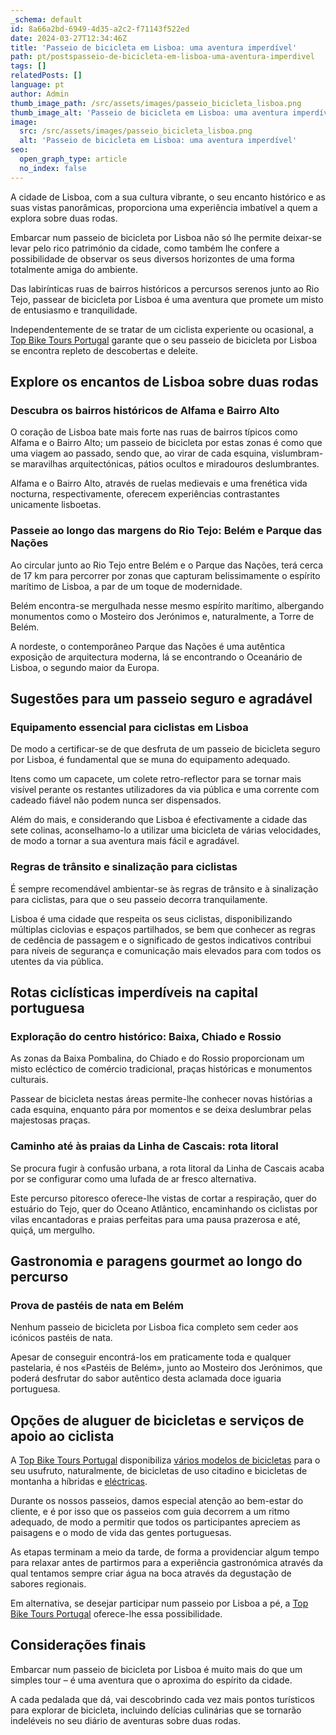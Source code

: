 ```yaml
---
_schema: default
id: 8a66a2bd-6949-4d35-a2c2-f71143f522ed
date: 2024-03-27T12:34:46Z
title: 'Passeio de bicicleta em Lisboa: uma aventura imperdível'
path: pt/postspasseio-de-bicicleta-em-lisboa-uma-aventura-imperdivel
tags: []
relatedPosts: []
language: pt
author: Admin
thumb_image_path: /src/assets/images/passeio_bicicleta_lisboa.png
thumb_image_alt: 'Passeio de bicicleta em Lisboa: uma aventura imperdível'
image:
  src: /src/assets/images/passeio_bicicleta_lisboa.png
  alt: 'Passeio de bicicleta em Lisboa: uma aventura imperdível'
seo:
  open_graph_type: article
  no_index: false
---
```


A cidade de Lisboa, com a sua cultura vibrante, o seu encanto histórico e as
suas vistas panorâmicas, proporciona uma experiência imbatível a quem a explora
sobre duas rodas.

Embarcar num passeio de bicicleta por Lisboa não só lhe permite deixar-se levar
pelo rico património da cidade, como também lhe confere a possibilidade de
observar os seus diversos horizontes de uma forma totalmente amiga do ambiente.

Das labirínticas ruas de bairros históricos a percursos serenos junto ao Rio
Tejo, passear de bicicleta por Lisboa é uma aventura que promete um misto de
entusiasmo e tranquilidade.

Independentemente de se tratar de um ciclista experiente ou ocasional, a
[Top Bike Tours Portugal](https://topbiketoursportugal.com/pt/) garante que o
seu passeio de bicicleta por Lisboa se encontra repleto de descobertas e
deleite.

## Explore os encantos de Lisboa sobre duas rodas

### Descubra os bairros históricos de Alfama e Bairro Alto

O coração de Lisboa bate mais forte nas ruas de bairros típicos como Alfama e o
Bairro Alto; um passeio de bicicleta por estas zonas é como que uma viagem ao
passado, sendo que, ao virar de cada esquina, vislumbram-se maravilhas
arquitectónicas, pátios ocultos e miradouros deslumbrantes.

Alfama e o Bairro Alto, através de ruelas medievais e uma frenética vida
nocturna, respectivamente, oferecem experiências contrastantes unicamente
lisboetas.

### Passeie ao longo das margens do Rio Tejo: Belém e Parque das Nações

Ao circular junto ao Rio Tejo entre Belém e o Parque das Nações, terá cerca de
17 km para percorrer por zonas que capturam belissimamente o espírito marítimo
de Lisboa, a par de um toque de modernidade.

Belém encontra-se mergulhada nesse mesmo espírito marítimo, albergando
monumentos como o Mosteiro dos Jerónimos e, naturalmente, a Torre de Belém.

A nordeste, o contemporâneo Parque das Nações é uma autêntica exposição de
arquitectura moderna, lá se encontrando o Oceanário de Lisboa, o segundo maior
da Europa.

## Sugestões para um passeio seguro e agradável

### Equipamento essencial para ciclistas em Lisboa

De modo a certificar-se de que desfruta de um passeio de bicicleta seguro por
Lisboa, é fundamental que se muna do equipamento adequado.

Itens como um capacete, um colete retro-reflector para se tornar mais visível
perante os restantes utilizadores da via pública e uma corrente com cadeado
fiável não podem nunca ser dispensados.

Além do mais, e considerando que Lisboa é efectivamente a cidade das sete
colinas, aconselhamo-lo a utilizar uma bicicleta de várias velocidades, de modo
a tornar a sua aventura mais fácil e agradável.

### Regras de trânsito e sinalização para ciclistas

É sempre recomendável ambientar-se às regras de trânsito e à sinalização para
ciclistas, para que o seu passeio decorra tranquilamente.

Lisboa é uma cidade que respeita os seus ciclistas, disponibilizando múltiplas
ciclovias e espaços partilhados, se bem que conhecer as regras de cedência de
passagem e o significado de gestos indicativos contribui para níveis de
segurança e comunicação mais elevados para com todos os utentes da via pública.

## Rotas ciclísticas imperdíveis na capital portuguesa

### Exploração do centro histórico: Baixa, Chiado e Rossio

As zonas da Baixa Pombalina, do Chiado e do Rossio proporcionam um misto
ecléctico de comércio tradicional, praças históricas e monumentos culturais.

Passear de bicicleta nestas áreas permite-lhe conhecer novas histórias a cada
esquina, enquanto pára por momentos e se deixa deslumbrar pelas majestosas
praças.

### Caminho até às praias da Linha de Cascais: rota litoral

Se procura fugir à confusão urbana, a rota litoral da Linha de Cascais acaba por
se configurar como uma lufada de ar fresco alternativa.

Este percurso pitoresco oferece-lhe vistas de cortar a respiração, quer do
estuário do Tejo, quer do Oceano Atlântico, encaminhando os ciclistas por vilas
encantadoras e praias perfeitas para uma pausa prazerosa e até, quiçá, um
mergulho.

## Gastronomia e paragens gourmet ao longo do percurso

### Prova de pastéis de nata em Belém

Nenhum passeio de bicicleta por Lisboa fica completo sem ceder aos icónicos
pastéis de nata.

Apesar de conseguir encontrá-los em praticamente toda e qualquer pastelaria, é
nos «Pastéis de Belém», junto ao Mosteiro dos Jerónimos, que poderá desfrutar do
sabor autêntico desta aclamada doce iguaria portuguesa.

## Opções de aluguer de bicicletas e serviços de apoio ao ciclista

A [Top Bike Tours Portugal](https://topbiketoursportugal.com/pt/) disponibiliza
[vários modelos de bicicletas](https://topbiketoursportugal.com/pt/bicicletas/)
para o seu usufruto, naturalmente, de bicicletas de uso citadino e bicicletas de
montanha a híbridas e
[eléctricas](https://topbiketoursportugal.com/pt/posts/bicicletas-electricas-como-e-que-estas-podem-ajuda-lo-nas-rotas-ciclisticas-mais-dificeis/).

Durante os nossos passeios, damos especial atenção ao bem-estar do cliente, e é
por isso que os passeios com guia decorrem a um ritmo adequado, de modo a
permitir que todos os participantes apreciem as paisagens e o modo de vida das
gentes portuguesas.

As etapas terminam a meio da tarde, de forma a providenciar algum tempo para
relaxar antes de partirmos para a experiência gastronómica através da qual
tentamos sempre criar água na boca através da degustação de sabores regionais.

Em alternativa, se desejar participar num passeio por Lisboa a pé, a
[Top Bike Tours Portugal](https://topwalkingtoursportugal.com/pt/) oferece-lhe
essa possibilidade.

## Considerações finais

Embarcar num passeio de bicicleta por Lisboa é muito mais do que um simples tour
– é uma aventura que o aproxima do espírito da cidade.

A cada pedalada que dá, vai descobrindo cada vez mais pontos turísticos para
explorar de bicicleta, incluindo delícias culinárias que se tornarão indeléveis
no seu diário de aventuras sobre duas rodas.
